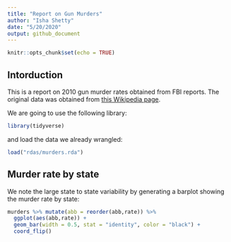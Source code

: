 ```yaml
---
title: "Report on Gun Murders"
author: "Isha Shetty"
date: "5/20/2020"
output: github_document
---
```


```r
knitr::opts_chunk$set(echo = TRUE)
```

## Intorduction

This is a report on 2010 gun murder rates obtained from FBI reports. The original data was obtained from [this Wikipedia page](https://en.wikipedia.org/wiki/Murder_in_the_United_States_by_state).

We are going to use the following library:

```r
library(tidyverse)
```

and load the data we already wrangled:

```r
load("rdas/murders.rda")
```

## Murder rate by state

We note the large state to state variability by generating a barplot showing the murder rate by state:

```r
murders %>% mutate(abb = reorder(abb,rate)) %>%
  ggplot(aes(abb,rate)) +
  geom_bar(width = 0.5, stat = "identity", color = "black") +
  coord_flip()
```
